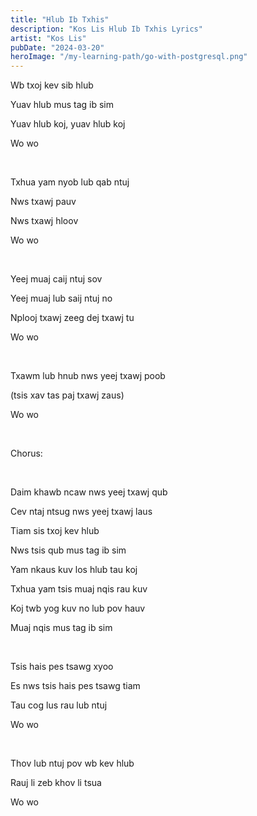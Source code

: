 ```yaml
---
title: "Hlub Ib Txhis"
description: "Kos Lis Hlub Ib Txhis Lyrics"
artist: "Kos Lis"
pubDate: "2024-03-20"
heroImage: "/my-learning-path/go-with-postgresql.png"
---
```


Wb txoj kev sib hlub

Yuav hlub mus tag ib sim

Yuav hlub koj, yuav hlub koj

Wo wo

<br />

Txhua yam nyob lub qab ntuj

Nws txawj pauv

Nws txawj hloov

Wo wo

<br />

Yeej muaj caij ntuj sov

Yeej muaj lub saij ntuj no

Nplooj txawj zeeg dej txawj tu

Wo wo

<br />

Txawm lub hnub nws yeej txawj poob

(tsis xav tas paj txawj zaus)

Wo wo

<br />

Chorus:

<br />

Daim khawb ncaw nws yeej txawj qub

Cev ntaj ntsug nws yeej txawj laus

Tiam sis txoj kev hlub

Nws tsis qub mus tag ib sim

Yam nkaus kuv los hlub tau koj

Txhua yam tsis muaj nqis rau kuv

Koj twb yog kuv no lub pov hauv

Muaj nqis mus tag ib sim

<br />

Tsis hais pes tsawg xyoo

Es nws tsis hais pes tsawg tiam

Tau cog lus rau lub ntuj

Wo wo

<br />

Thov lub ntuj pov wb kev hlub

Rauj li zeb khov li tsua

Wo wo
